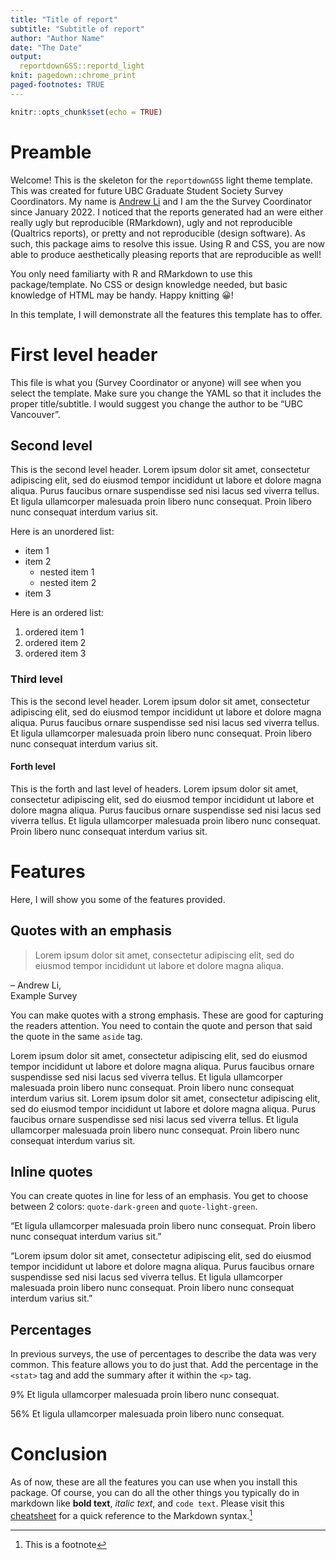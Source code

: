```yaml
---
title: "Title of report"
subtitle: "Subtitle of report"
author: "Author Name"
date: "The Date"
output:
  reportdownGSS::reportd_light
knit: pagedown::chrome_print
paged-footnotes: TRUE
---
```


```r
knitr::opts_chunk$set(echo = TRUE)
```

# Preamble

Welcome! This is the skeleton for the `reportdownGSS` light theme template. This was created for future UBC Graduate Student Society Survey Coordinators. My name is [Andrew Li](https://www.andrewcli.com) and I am the the Survey Coordinator since January 2022. I noticed that the reports generated had an were either really ugly but reproducible (RMarkdown), ugly and not reproducible (Qualtrics reports), or pretty and not reproducible (design software). As such, this package aims to resolve this issue. Using R and CSS, you are now able to produce aesthetically pleasing reports that are reproducible as well! 

You only need familiarty with R and RMarkdown to use this package/template. No CSS or design knowledge needed, but basic knowledge of HTML may be handy. Happy knitting 😀!

In this template, I will demonstrate all the features this template has to offer. 

# First level header 

This file is what you (Survey Coordinator or anyone) will see when you select the template. Make sure you change the YAML so that it includes the proper title/subtitle. I would suggest you change the author to be "UBC Vancouver". 

## Second level 

This is the second level header. Lorem ipsum dolor sit amet, consectetur adipiscing elit, sed do eiusmod tempor incididunt ut labore et dolore magna aliqua. Purus faucibus ornare suspendisse sed nisi lacus sed viverra tellus. Et ligula ullamcorper malesuada proin libero nunc consequat. Proin libero nunc consequat interdum varius sit. 

Here is an unordered list:

* item 1 
* item 2
  * nested item 1
  * nested item 2
* item 3

Here is an ordered list:

1. ordered item 1
2. ordered item 2
3. ordered item 3

### Third level 

This is the second level header. Lorem ipsum dolor sit amet, consectetur adipiscing elit, sed do eiusmod tempor incididunt ut labore et dolore magna aliqua. Purus faucibus ornare suspendisse sed nisi lacus sed viverra tellus. Et ligula ullamcorper malesuada proin libero nunc consequat. Proin libero nunc consequat interdum varius sit. 

#### Forth level 

This is the forth and last level of headers. Lorem ipsum dolor sit amet, consectetur adipiscing elit, sed do eiusmod tempor incididunt ut labore et dolore magna aliqua. Purus faucibus ornare suspendisse sed nisi lacus sed viverra tellus. Et ligula ullamcorper malesuada proin libero nunc consequat. Proin libero nunc consequat interdum varius sit. 

# Features 

Here, I will show you some of the features provided. 

## Quotes with an emphasis 

<aside>
> Lorem ipsum dolor sit amet, consectetur adipiscing elit, sed do eiusmod tempor incididunt ut labore et dolore magna aliqua.

<p class="quote-author">-- Andrew Li,<br> Example Survey</p>
</aside>

You can make quotes with a strong emphasis. These are good for capturing the readers attention. You need to contain the quote and person that said the quote in the same `aside` tag.

Lorem ipsum dolor sit amet, consectetur adipiscing elit, sed do eiusmod tempor incididunt ut labore et dolore magna aliqua. Purus faucibus ornare suspendisse sed nisi lacus sed viverra tellus. Et ligula ullamcorper malesuada proin libero nunc consequat. Proin libero nunc consequat interdum varius sit. Lorem ipsum dolor sit amet, consectetur adipiscing elit, sed do eiusmod tempor incididunt ut labore et dolore magna aliqua. Purus faucibus ornare suspendisse sed nisi lacus sed viverra tellus. Et ligula ullamcorper malesuada proin libero nunc consequat. Proin libero nunc consequat interdum varius sit. 

## Inline quotes 

You can create quotes in line for less of an emphasis. You get to choose between 2 colors: `quote-dark-green` and `quote-light-green`.

<p class="quote-dark-green">“Et ligula ullamcorper malesuada proin libero nunc consequat. Proin libero nunc consequat interdum varius sit. ”</p>

<p class="quote-light-green">“Lorem ipsum dolor sit amet, consectetur adipiscing elit, sed do eiusmod tempor incididunt ut labore et dolore magna aliqua. Purus faucibus ornare suspendisse sed nisi lacus sed viverra tellus. Et ligula ullamcorper malesuada proin libero nunc consequat. Proin libero nunc consequat interdum varius sit.”</p>

## Percentages

In previous surveys, the use of percentages to describe the data was very common. This feature allows you to do just that. Add the percentage in the `<stat>` tag and add the summary after it within the `<p>` tag. 

<p class="summary-word"><stat>9%</stat> Et ligula ullamcorper malesuada proin libero nunc consequat.</p>
<p class="summary-word"><stat>56%</stat> Et ligula ullamcorper malesuada proin libero nunc consequat. </p>

# Conclusion 

As of now, these are all the features you can use when you install this package. Of course, you can do all the other things you typically do in markdown like **bold text**, *italic text*, and `code text`. Please visit this [cheatsheet](https://www.markdownguide.org/cheat-sheet/) for a quick reference to the Markdown syntax.^[This is a footnote]
